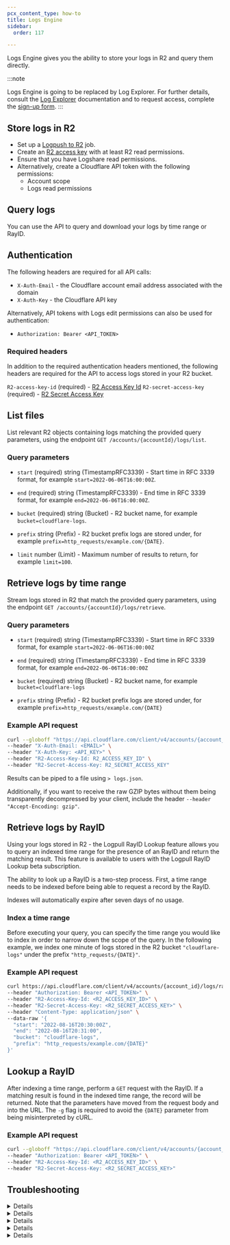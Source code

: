 ```yaml
---
pcx_content_type: how-to
title: Logs Engine
sidebar:
  order: 117

---
```



Logs Engine gives you the ability to store your logs in R2 and query them directly.

:::note

Logs Engine is going to be replaced by Log Explorer. For further details, consult the [Log Explorer](/logs/log-explorer/) documentation and to request access, complete the [sign-up form](https://cloudflare.com/lp/log-explorer/). 
:::

## Store logs in R2

* Set up a [Logpush to R2](/logs/get-started/enable-destinations/r2/) job.
* Create an [R2 access key](/r2/api/s3/tokens/) with at least R2 read permissions.
* Ensure that you have Logshare read permissions.
* Alternatively, create a Cloudflare API token with the following permissions:
  * Account scope
  * Logs read permissions

## Query logs

You can use the API to query and download your logs by time range or RayID.

## Authentication

The following headers are required for all API calls:

* `X-Auth-Email` - the Cloudflare account email address associated with the domain
* `X-Auth-Key` - the Cloudflare API key

Alternatively, API tokens with Logs edit permissions can also be used for authentication:

* `Authorization: Bearer <API_TOKEN>`

### Required headers

In addition to the required authentication headers mentioned, the following headers are required for the API to access logs stored in your R2 bucket.

`R2-access-key-id` (required) - [R2 Access Key Id](/r2/api/s3/tokens/)
`R2-secret-access-key` (required) - [R2 Secret Access Key](/r2/api/s3/tokens/)

## List files

List relevant R2 objects containing logs matching the provided query parameters, using the endpoint `GET /accounts/{accountId}/logs/list`.

### Query parameters

* `start` (required) string  (TimestampRFC3339) - Start time in RFC 3339 format, for example `start=2022-06-06T16:00:00Z`.

* `end` (required) string  (TimestampRFC3339) - End time in RFC 3339 format, for example `end=2022-06-06T16:00:00Z`.

* `bucket` (required) string (Bucket) - R2 bucket name, for example `bucket=cloudflare-logs`.

* `prefix` string (Prefix) - R2 bucket prefix logs are stored under, for example `prefix=http_requests/example.com/{DATE}`.

* `limit` number (Limit) - Maximum number of results to return, for example `limit=100`.

## Retrieve logs by time range

Stream logs stored in R2 that match the provided query parameters, using the endpoint `GET /accounts/{accountId}/logs/retrieve`.

### Query parameters

* `start` (required) string  (TimestampRFC3339) - Start time in RFC 3339 format, for example `start=2022-06-06T16:00:00Z`

* `end` (required) string  (TimestampRFC3339) - End time in RFC 3339 format, for example `end=2022-06-06T16:00:00Z`

* `bucket` (required) string (Bucket) - R2 bucket name, for example `bucket=cloudflare-logs`

* `prefix` string (Prefix) - R2 bucket prefix logs are stored under, for example `prefix=http_requests/example.com/{DATE}`

### Example API request

```bash
curl --globoff "https://api.cloudflare.com/client/v4/accounts/{account_id}/logs/retrieve?start=2022-06-01T16:00:00Z&end=2022-06-01T16:05:00Z&bucket=cloudflare-logs&prefix=http_requests/example.com/{DATE}" \
--header "X-Auth-Email: <EMAIL>" \
--header "X-Auth-Key: <API_KEY>" \ 
--header "R2-Access-Key-Id: R2_ACCESS_KEY_ID" \
--header "R2-Secret-Access-Key: R2_SECRET_ACCESS_KEY"
```

Results can be piped to a file using `> logs.json`.

Additionally, if you want to receive the raw GZIP bytes without them being transparently decompressed by your client, include the header `--header "Accept-Encoding: gzip"`.

## ​Retrieve logs by RayID

Using your logs stored in R2 - the Logpull RayID Lookup feature allows you to query an indexed time range for the presence of an RayID and return the matching result. This feature is available to users with the Logpull RayID Lookup beta subscription.

The ability to look up a RayID is a two-step process. First, a time range needs to be indexed before being able to request a record by the RayID.

Indexes will automatically expire after seven days of no usage.

### Index a time range

Before executing your query, you can specify the time range you would like to index in order to narrow down the scope of the query. In the following example, we index one minute of logs stored in the R2 bucket `"cloudflare-logs"` under the prefix `"http_requests/{DATE}"`.

### Example API request

```bash
curl https://api.cloudflare.com/client/v4/accounts/{account_id}/logs/rayids/index \
--header "Authorization: Bearer <API_TOKEN>" \
--header "R2-Access-Key-Id: <R2_ACCESS_KEY_ID>" \
--header "R2-Secret-Access-Key: <R2_SECRET_ACCESS_KEY>" \
--header "Content-Type: application/json" \
--data-raw '{
  "start": "2022-08-16T20:30:00Z",
  "end": "2022-08-16T20:31:00",
  "bucket": "cloudflare-logs",
  "prefix": "http_requests/example.com/{DATE}"
}'
```

## Lookup a RayID

After indexing a time range, perform a `GET` request with the RayID. If a matching result is found in the indexed time range, the record will be returned. Note that the parameters have moved from the request body and into the URL. The `-g` flag is required to avoid the `{DATE}` parameter from being misinterpreted by cURL.

### Example API request

```bash
curl --globoff "https://api.cloudflare.com/client/v4/accounts/{account_id}/logs/rayids/<RAY_ID>?bucket=cloudflare-logs&prefix=http_requests/example.com/{DATE}" \
--header "Authorization: Bearer <API_TOKEN>" \
--header "R2-Access-Key-Id: <R2_ACCESS_KEY_ID>" \
--header "R2-Secret-Access-Key: <R2_SECRET_ACCESS_KEY>"
```

## Troubleshooting


<Details header="I am getting an error when accessing the API">

* **Error**: Time range returned too many results. Try reducing the time range and try again.

HTTP status code `422` will be returned if the time range between the start and end parameters is too wide. Try querying a shorter time range if you are running into this limit.

* **Error**: Provided token does not have the required features enabled.

Contact your account representative to have the beta Logpull RayID Lookup subscription added to your account.

* **Error**: Time range returned too many results. Try reducing the time range and try again.

High volume zones can produce many log files in R2. Try reducing your start and end time range until you find a duration that works best for your log volume.


</Details>


<Details header="How do I know what time range to index?">

Currently, there is no process to index logs as they arrive. If you have the RayID and know the time the request was made, try indexing the next 5-10 minutes of logs after the request was completed.


</Details>


<Details header="What is the time delay between when an event happens and when I can query for it?">

Logpush delivers logs in batches as soon as possible, generally in less than one minute. After this, logs can be accessed using Logs Engine.


</Details>


<Details header="Does R2 have retention controls?">

R2 does not currently have retention controls in place. You can query back as far as when you created the Logpush job.


</Details>


<Details header="Which datasets is Logs Engine compatible with?">

The retrieval API is compatible with all the datasets we support. The full list is available on the [Log fields](/logs/reference/log-fields/) section.


</Details>
